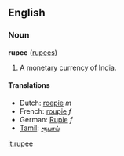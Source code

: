 ==English==
===Noun===
'''rupee''' ([[rupees]])

#A monetary currency of India.

====Translations====
*Dutch: [[roepie]] ''m''
*French: [[roupie]] ''f''
*German: [[Rupie]] ''f''
*[[Tamil]]: [[ரூபாய்]]

[[it:rupee]]